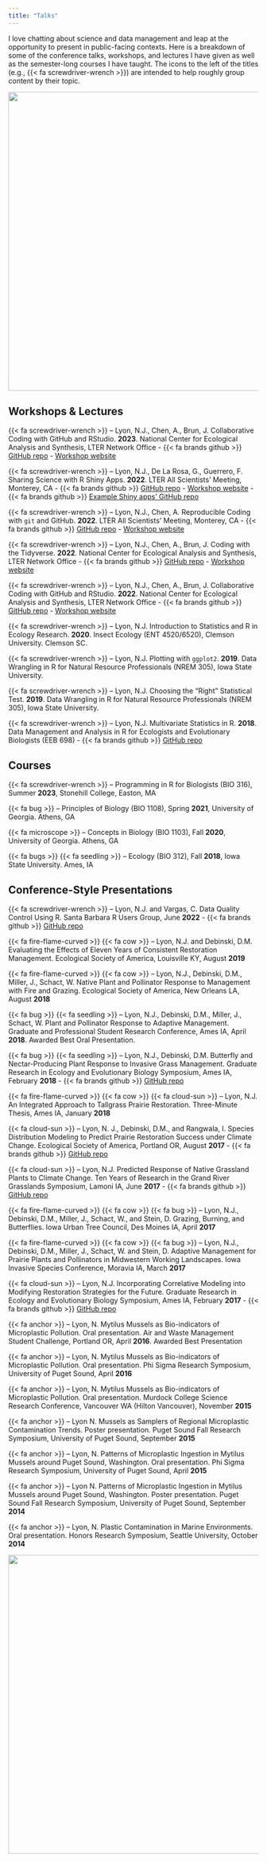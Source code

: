 ```yaml
---
title: "Talks"
---
```


I love chatting about science and data management and leap at the opportunity to present in public-facing contexts. Here is a breakdown of some of the conference talks, workshops, and lectures I have given as well as the semester-long courses I have taught. The icons to the left of the titles (e.g., {{< fa screwdriver-wrench >}}) are intended to help roughly group content by their topic.

![](images/squash_bug_nymph.jpg){width="600" fig-align="center" fig-alt="squash bug nymph"}

## Workshops & Lectures

{{< fa screwdriver-wrench >}} -- Lyon, N.J., Chen, A., Brun, J. Collaborative Coding with GitHub and RStudio. **2023**. National Center for Ecological Analysis and Synthesis, LTER Network Office - {{< fa brands github >}} [GitHub repo](https://github.com/NCEAS/scicomp-workshop-collaborative-coding) - [Workshop website](https://nceas.github.io/scicomp-workshop-collaborative-coding/)

{{< fa screwdriver-wrench >}} -- Lyon, N.J., De La Rosa, G., Guerrero, F. Sharing Science with R Shiny Apps. **2022**. LTER All Scientists' Meeting, Monterey, CA - {{< fa brands github >}} [GitHub repo](https://github.com/njlyon0/asm-2022_shiny-workshop) - [Workshop website](https://njlyon0.github.io/asm-2022_shiny-workshop/) - {{< fa brands github >}} [Example Shiny apps' GitHub repo](https://github.com/njlyon0/asm-2022_shiny-workshop-examples)

{{< fa screwdriver-wrench >}} -- Lyon, N.J., Chen, A. Reproducible Coding with `git` and GitHub. **2022**. LTER All Scientists' Meeting, Monterey, CA - {{< fa brands github >}} [GitHub repo](https://github.com/njlyon0/asm-2022_github-workshop) - [Workshop website](https://njlyon0.github.io/asm-2022_github-workshop/)

{{< fa screwdriver-wrench >}} -- Lyon, N.J., Chen, A., Brun, J. Coding with the Tidyverse. **2022**. National Center for Ecological Analysis and Synthesis, LTER Network Office - {{< fa brands github >}} [GitHub repo](https://github.com/NCEAS/scicomp-workshop-tidyverse) - [Workshop website](https://nceas.github.io/scicomp-workshop-tidyverse/)

{{< fa screwdriver-wrench >}} -- Lyon, N.J., Chen, A., Brun, J. Collaborative Coding with GitHub and RStudio. **2022**. National Center for Ecological Analysis and Synthesis, LTER Network Office - {{< fa brands github >}} [GitHub repo](https://github.com/NCEAS/scicomp-workshop-collaborative-coding) - [Workshop website](https://nceas.github.io/scicomp-workshop-collaborative-coding/)

{{< fa screwdriver-wrench >}} -- Lyon, N.J. Introduction to Statistics and R in Ecology Research. **2020**. Insect Ecology (ENT 4520/6520), Clemson University. Clemson SC.

{{< fa screwdriver-wrench >}} -- Lyon, N.J. Plotting with `ggplot2`. **2019**. Data Wrangling in R for Natural Resource Professionals (NREM 305), Iowa State University.

{{< fa screwdriver-wrench >}} -- Lyon, N.J. Choosing the “Right” Statistical Test. **2019**. Data Wrangling in R for Natural Resource Professionals (NREM 305), Iowa State University.

{{< fa screwdriver-wrench >}} -- Lyon, N.J. Multivariate Statistics in R. **2018**. Data Management and Analysis in R for Ecologists and Evolutionary Biologists (EEB 698) - {{< fa brands github >}} [GitHub repo](https://github.com/njlyon0/lyon-tutorial_multivariate-intro)

## Courses

{{< fa screwdriver-wrench >}} -- Programming in R for Biologists (BIO 316), Summer **2023**, Stonehill College, Easton, MA

{{< fa bug >}} -- Principles of Biology (BIO 1108), Spring **2021**, University of Georgia. Athens, GA

{{< fa microscope >}} -- Concepts in Biology (BIO 1103), Fall **2020**, University of Georgia. Athens, GA

{{< fa bugs >}} {{< fa seedling >}} -- Ecology (BIO 312), Fall **2018**, Iowa State University. Ames, IA

## Conference-Style Presentations

{{< fa screwdriver-wrench >}} -- Lyon, N.J. and Vargas, C. Data Quality Control Using R. Santa Barbara R Users Group, June **2022** - {{< fa brands github >}} [GitHub repo](https://github.com/njlyon0/collab_vargas-quality-control-talk)

{{< fa fire-flame-curved >}} {{< fa cow >}} -- Lyon, N.J. and Debinski, D.M. Evaluating the Effects of Eleven Years of Consistent Restoration Management. Ecological Society of America, Louisville KY, August **2019**

{{< fa fire-flame-curved >}} {{< fa cow >}} -- Lyon, N.J., Debinski, D.M., Miller, J., Schact, W. Native Plant and Pollinator Response to Management with Fire and Grazing. Ecological Society of America, New Orleans LA, August **2018**

{{< fa bug >}} {{< fa seedling >}} -- Lyon, N.J., Debinski, D.M., Miller, J., Schact, W. Plant and Pollinator Response to Adaptive Management. Graduate and Professional Student Research Conference, Ames IA, April **2018**. Awarded Best Oral Presentation.

{{< fa bug >}} {{< fa seedling >}} -- Lyon, N.J., Debinski, D.M. Butterfly and Nectar-Producing Plant Response to Invasive Grass Management. Graduate Research in Ecology and Evolutionary Biology Symposium, Ames IA, February **2018** - {{< fa brands github >}} [GitHub repo](https://github.com/njlyon0/collab_coon-daubenmire-herbicide)

{{< fa fire-flame-curved >}} {{< fa cow >}} {{< fa cloud-sun >}} -- Lyon, N.J. An Integrated Approach to Tallgrass Prairie Restoration. Three-Minute Thesis, Ames IA, January **2018**

{{< fa cloud-sun >}} -- Lyon, N. J., Debinski, D.M., and Rangwala, I. Species Distribution Modeling to Predict Prairie Restoration Success under Climate Change. Ecological Society of America, Portland OR, August **2017** - {{< fa brands github >}} [GitHub repo](https://github.com/njlyon0/lyon-ms-thesis_sdm)

{{< fa cloud-sun >}} -- Lyon, N.J. Predicted Response of Native Grassland Plants to Climate Change. Ten Years of Research in the Grand River Grasslands Symposium, Lamoni IA, June **2017** - {{< fa brands github >}} [GitHub repo](https://github.com/njlyon0/lyon-ms-thesis_sdm)

{{< fa fire-flame-curved >}} {{< fa cow >}} {{< fa bug >}} -- Lyon, N.J., Debinski, D.M., Miller, J., Schact, W., and Stein, D. Grazing, Burning, and Butterflies. Iowa Urban Tree Council, Des Moines IA, April **2017**

{{< fa fire-flame-curved >}} {{< fa cow >}} {{< fa bug >}} -- Lyon, N.J., Debinski, D.M., Miller, J., Schact, W. and Stein, D. Adaptive Management for Prairie Plants and Pollinators in Midwestern Working Landscapes. Iowa Invasive Species Conference, Moravia IA, March **2017**

{{< fa cloud-sun >}} -- Lyon, N.J. Incorporating Correlative Modeling into Modifying Restoration Strategies for the Future. Graduate Research in Ecology and Evolutionary Biology Symposium, Ames IA, February **2017** - {{< fa brands github >}} [GitHub repo](https://github.com/njlyon0/lyon-ms-thesis_sdm)

{{< fa anchor >}} -- Lyon, N. Mytilus Mussels as Bio-indicators of Microplastic Pollution. Oral presentation. Air and Waste Management Student Challenge, Portland OR, April **2016**. Awarded Best Presentation

{{< fa anchor >}} -- Lyon, N. Mytilus Mussels as Bio-indicators of Microplastic Pollution. Oral presentation. Phi Sigma Research Symposium, University of Puget Sound, April **2016**

{{< fa anchor >}} -- Lyon, N. Mytilus Mussels as Bio-indicators of Microplastic Pollution. Oral presentation. Murdock College Science Research Conference, Vancouver WA (Hilton Vancouver), November **2015**

{{< fa anchor >}} -- Lyon N. Mussels as Samplers of Regional Microplastic Contamination Trends. Poster presentation. Puget Sound Fall Research Symposium, University of Puget Sound, September **2015**

{{< fa anchor >}} -- Lyon, N. Patterns of Microplastic Ingestion in Mytilus Mussels around Puget Sound, Washington. Oral presentation. Phi Sigma Research Symposium, University of Puget Sound, April **2015**

{{< fa anchor >}} -- Lyon N. Patterns of Microplastic Ingestion in Mytilus Mussels around Puget Sound, Washington. Poster presentation. Puget Sound Fall Research Symposium, University of Puget Sound, September **2014**

{{< fa anchor >}} -- Lyon, N. Plastic Contamination in Marine Environments. Oral presentation. Honors Research Symposium, Seattle University, October **2014**

![](images/question_mark.jpg){width="600" fig-align="center" fig-alt="question mark butterfly"}

